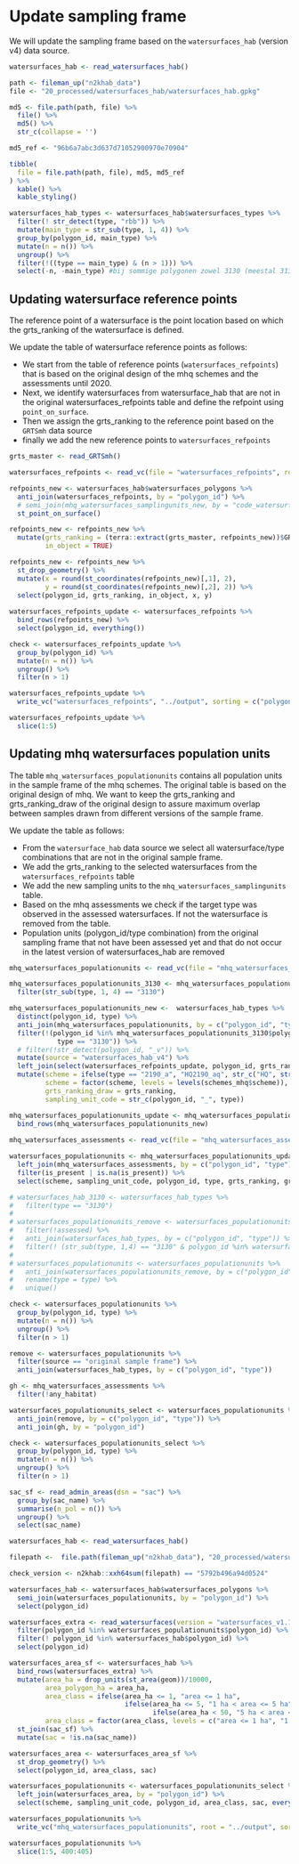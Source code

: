 # Update sampling frame

We will update the sampling frame based on the `watersurfaces_hab` (version v4) data source.


```r
watersurfaces_hab <- read_watersurfaces_hab()

path <- fileman_up("n2khab_data")
file <- "20_processed/watersurfaces_hab/watersurfaces_hab.gpkg"

md5 <- file.path(path, file) %>%
  file() %>%
  md5() %>%
  str_c(collapse = '')

md5_ref <- "96b6a7abc3d637d71052900970e70904"

tibble(
  file = file.path(path, file), md5, md5_ref
) %>%
  kable() %>%
  kable_styling()

watersurfaces_hab_types <- watersurfaces_hab$watersurfaces_types %>%
  filter(! str_detect(type, "rbb")) %>%
  mutate(main_type = str_sub(type, 1, 4)) %>%
  group_by(polygon_id, main_type) %>%
  mutate(n = n()) %>%
  ungroup() %>%
  filter(!((type == main_type) & (n > 1))) %>%
  select(-n, -main_type) #bij sommige polygonen zowel 3130 (meestal 3130_rbb..) als 3130_aom als type --> enkel 3130_aom behouden 

```

## Updating watersurface reference points


The reference point of a watersurface is the point location based on which the grts_ranking of the watersurface is defined. 

We update the table of watersurface reference points as follows:

+ We start from the table of reference points (`watersurfaces_refpoints`) that is based on the original design of the mhq schemes and the assessments until 2020.
+ Next, we identify watersurfaces from watersurface_hab that are not in the original watersurfaces_refpoints table and define the refpoint using `point_on_surface`. 
+ Then we assign the grts_ranking to the reference point based on the `GRTSmh` data source 
+ finally we add the new reference points to `watersurfaces_refpoints` 

```r
grts_master <- read_GRTSmh()

watersurfaces_refpoints <- read_vc(file = "watersurfaces_refpoints", root = "../output")

refpoints_new <- watersurfaces_hab$watersurfaces_polygons %>%
  anti_join(watersurfaces_refpoints, by = "polygon_id") %>%
  # semi_join(mhq_watersurfaces_samplingunits_new, by = "code_watersurfaces") %>%
  st_point_on_surface() 

refpoints_new <- refpoints_new %>%
  mutate(grts_ranking = (terra::extract(grts_master, refpoints_new))$GRTSmaster_habitats,
         in_object = TRUE)

refpoints_new <- refpoints_new %>%
  st_drop_geometry() %>%
  mutate(x = round(st_coordinates(refpoints_new)[,1], 2),
         y = round(st_coordinates(refpoints_new)[,2], 2)) %>%
  select(polygon_id, grts_ranking, in_object, x, y)
    
watersurfaces_refpoints_update <- watersurfaces_refpoints %>%
  bind_rows(refpoints_new) %>%
  select(polygon_id, everything())

check <- watersurfaces_refpoints_update %>%
  group_by(polygon_id) %>%
  mutate(n = n()) %>%
  ungroup() %>%
  filter(n > 1)

watersurfaces_refpoints_update %>%
  write_vc("watersurfaces_refpoints", "../output", sorting = c("polygon_id"))

```


```r
watersurfaces_refpoints_update %>%
  slice(1:5)
```

## Updating mhq watersurfaces population units

The table `mhq_watersurfaces_populationunits` contains all population units in the sample frame of the mhq schemes.
The original table is based on the original design of mhq.
We want to keep the grts_ranking and grts_ranking_draw of the original design to assure maximum overlap between samples drawn from different versions of the sample frame.

We update the table as follows:

+ From the `watersurface_hab` data source we select all watersurface/type combinations that are not in the original sample frame.
+ We add the grts_ranking to the selected watersurfaces from the `watersurfaces_refpoints` table
+ We add the new sampling units to the `mhq_watersurfaces_samplingunits` table. 
+ Based on the mhq assessments we check if the target type was observed in the assessed watersurfaces. If not the watersurface is removed from the table. 
+ Population units (polygon_id/type combination) from the original sampling frame that not have been assessed yet and that do not occur in the latest version of watersurfaces_hab are removed 

```r

mhq_watersurfaces_populationunits <- read_vc(file = "mhq_watersurfaces_populationunits", root = "../output")

mhq_watersurfaces_populationunits_3130 <- mhq_watersurfaces_populationunits %>%
  filter(str_sub(type, 1, 4) == "3130")

mhq_watersurfaces_populationunits_new <-  watersurfaces_hab_types %>%
  distinct(polygon_id, type) %>%
  anti_join(mhq_watersurfaces_populationunits, by = c("polygon_id", "type")) %>%
  filter(!(polygon_id %in% mhq_watersurfaces_populationunits_3130$polygon_id &
            type == "3130")) %>%
  # filter(!str_detect(polygon_id, "_v")) %>%
  mutate(source = "watersurfaces_hab_v4") %>%
  left_join(select(watersurfaces_refpoints_update, polygon_id, grts_ranking), by = "polygon_id") %>%
  mutate(scheme = ifelse(type == "2190_a", "HQ2190_aq", str_c("HQ", str_sub(type, 1, 4))),
         scheme = factor(scheme, levels = levels(schemes_mhq$scheme)),
         grts_ranking_draw = grts_ranking,
         sampling_unit_code = str_c(polygon_id, "_", type)) 

mhq_watersurfaces_populationunits_update <- mhq_watersurfaces_populationunits %>%
  bind_rows(mhq_watersurfaces_populationunits_new)
  
mhq_watersurfaces_assessments <- read_vc(file = "mhq_watersurfaces_assessments", root = "../output")

watersurfaces_populationunits <- mhq_watersurfaces_populationunits_update %>%
  left_join(mhq_watersurfaces_assessments, by = c("polygon_id", "type")) %>%
  filter(is_present | is.na(is_present)) %>%
  select(scheme, sampling_unit_code, polygon_id, type, grts_ranking, grts_ranking_draw, source)

# watersurfaces_hab_3130 <- watersurfaces_hab_types %>%
#   filter(type == "3130")
# 
# watersurfaces_populationunits_remove <- watersurfaces_populationunits %>%
#   filter(!assessed) %>%
#   anti_join(watersurfaces_hab_types, by = c("polygon_id", "type")) %>%
#   filter(! (str_sub(type, 1,4) == "3130" & polygon_id %in% watersurfaces_hab_3130$polygon_id))
# 
# watersurfaces_populationunits <- watersurfaces_populationunits %>%
#   anti_join(watersurfaces_populationunits_remove, by = c("polygon_id", "type")) %>%
#   rename(type = type) %>%
#   unique()

check <- watersurfaces_populationunits %>%
  group_by(polygon_id, type) %>%
  mutate(n = n()) %>%
  ungroup() %>%
  filter(n > 1)

remove <- watersurfaces_populationunits %>%
  filter(source == "original sample frame") %>%
  anti_join(watersurfaces_hab_types, by = c("polygon_id", "type"))

gh <- mhq_watersurfaces_assessments %>%
  filter(!any_habitat)

watersurfaces_populationunits_select <- watersurfaces_populationunits %>%
  anti_join(remove, by = c("polygon_id", "type")) %>%
  anti_join(gh, by = "polygon_id")

check <- watersurfaces_populationunits_select %>%
  group_by(polygon_id, type) %>%
  mutate(n = n()) %>%
  ungroup() %>%
  filter(n > 1)

```
```r

sac_sf <- read_admin_areas(dsn = "sac") %>%
  group_by(sac_name) %>%
  summarise(n_pol = n()) %>%
  ungroup() %>%
  select(sac_name)

```

```r


watersurfaces_hab <- read_watersurfaces_hab()

filepath <-  file.path(fileman_up("n2khab_data"), "20_processed/watersurfaces_hab/watersurfaces_hab.gpkg")

check_version <- n2khab::xxh64sum(filepath) == "5792b496a94d0524"

watersurfaces_hab <- watersurfaces_hab$watersurfaces_polygons %>%
  semi_join(watersurfaces_populationunits, by = "polygon_id") %>%
  select(polygon_id)

watersurfaces_extra <- read_watersurfaces(version = "watersurfaces_v1.1") %>%
  filter(polygon_id %in% watersurfaces_populationunits$polygon_id) %>%
  filter(! polygon_id %in% watersurfaces_hab$polygon_id) %>%
  select(polygon_id)

watersurfaces_area_sf <- watersurfaces_hab %>%
  bind_rows(watersurfaces_extra) %>%
  mutate(area_ha = drop_units(st_area(geom))/10000,
         area_polygon_ha = area_ha,
         area_class = ifelse(area_ha <= 1, "area <= 1 ha",
                             ifelse(area_ha <= 5, "1 ha < area <= 5 ha",
                                    ifelse(area_ha < 50, "5 ha < area < 50 ha", "area >= 50 ha"))),
         area_class = factor(area_class, levels = c("area <= 1 ha", "1 ha < area <= 5 ha", "5 ha < area < 50 ha", "area >= 50 ha"))) %>%
  st_join(sac_sf) %>%
  mutate(sac = !is.na(sac_name)) 

watersurfaces_area <- watersurfaces_area_sf %>%
  st_drop_geometry() %>%
  select(polygon_id, area_class, sac)

watersurfaces_populationunits <- watersurfaces_populationunits_select %>%
  left_join(watersurfaces_area, by = "polygon_id") %>%
  select(scheme, sampling_unit_code, polygon_id, area_class, sac, everything())

watersurfaces_populationunits %>%
  write_vc("mhq_watersurfaces_populationunits", root = "../output", sorting = c("type", "grts_ranking_draw", "polygon_id"), strict = FALSE)
```


```r
watersurfaces_populationunits %>%
  slice(1:5, 400:405)
```



